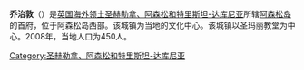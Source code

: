 {{Expand|time=2018-03-25T09:18:14+00:00}}
{{noteTA
|1=zh-tw:崔斯坦達庫尼亞;zh-hk:崔斯坦達庫尼亞;zh-hans:特里斯坦-达库尼亚;
|2=zh-hk:聖海倫娜; zh-tw:聖赫勒拿;zh-cn:圣赫勒拿;
|3=zh-tw:亞森欣;zh-hk:阿森松;zh-cn:阿森松;
|4=zh-hans:乔治;zh-hk:佐治;zh-tw:喬治;
}}
{{Infobox settlement
| name                    = 乔治敦
| settlement_type         = [[镇|镇]]
| image_skyline           = Georgetown Ascension1.JPG
| image_caption           = 乔治敦，摄于2011年
| image_map               = Ile de l'ascension routes.svg
| map_caption             = 显示乔治敦位置的阿森松岛地图
| subdivision_type        = [[主权国家|主权国家]]
| subdivision_name        = {{Flag|United Kingdom}}
| subdivision_type1       = [[英國海外領土|海外领地]]
| subdivision_name1       = {{Flag|Saint Helena, Ascension and Tristan da Cunha}}
| subdivision_type2       = [[圣赫勒拿、阿森松和特里斯坦-达库尼亚#行政区划|岛屿]]
| subdivision_name2       = {{Flag|Ascension Island}}
| established_title       = 建立
| established_date        = 1815年
| founder                 = [[英国皇家海军|英国皇家海军]]
| named_for               = [[George_III_of_the_United_Kingdom|King George III]]
| unit_pref               = Metric
| population_as_of        = 2008年
| population_total        = 450
| timezone1               = [[格林尼治標準時間|GMT]]
| utc_offset1             = +0
| blank_name              = [[Köppen_climate_classification|Climate]]
| blank_info              = [[Desert_climate#Hot_desert_climates|BWh]]
}}
'''乔治敦'''（{{lang|en|'''Georgetown'''}}）是[[英国海外领土|英国海外领土]][[圣赫勒拿、阿森松和特里斯坦-达库尼亚|圣赫勒拿、阿森松和特里斯坦-达库尼亚]]所辖[[阿森松岛|阿森松岛]]的首府，位于阿森松岛西部。该城镇为当地的文化中心。该城镇以圣玛丽教堂为中心。2008年，当地人口为450人。

{{UK-geo-stub}} 
[[Category:圣赫勒拿、阿森松和特里斯坦-达库尼亚|Category:圣赫勒拿、阿森松和特里斯坦-达库尼亚]]